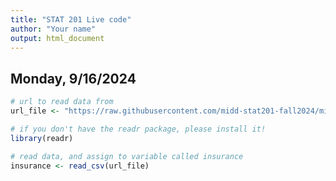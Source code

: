 ```yaml
---
title: "STAT 201 Live code"
author: "Your name"
output: html_document
---
```


## Monday, 9/16/2024

```r
# url to read data from
url_file <- "https://raw.githubusercontent.com/midd-stat201-fall2024/midd-stat201-fall2024.github.io/main/live_code/data/insurance.csv"

# if you don't have the readr package, please install it!
library(readr)

# read data, and assign to variable called insurance
insurance <- read_csv(url_file)
```
